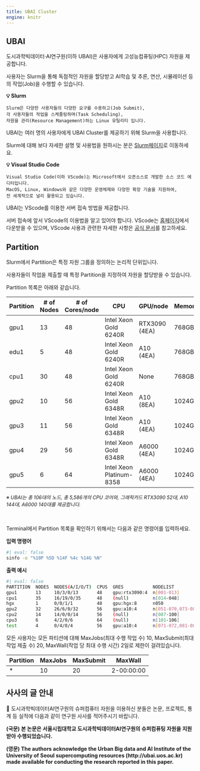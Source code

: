 ```yaml
---
title: UBAI Cluster
engine: knitr
---
```


## UBAI {.unnumbered}

도시과학빅데이터·AI연구원(이하 UBAI)은 사용자에게 고성능컴퓨팅(HPC) 자원을 제공합니다. 

사용자는 Slurm을 통해 독점적인 자원을 할당받고 AI학습 및 추론, 연산, 시뮬레이션 등의 작업(Job)을 수행할 수 있습니다.

**💡 Slurm**

    Slurm은 다양한 사용자들의 다양한 요구를 수용하고(Job Submit), 
    각 사용자들의 작업을 스케줄링하며(Task Scheduling), 
    자원을 관리(Resource Management)하는 Linux 유틸리티 입니다.


UBAI는 여러 명의 사용자에게 UBAI Cluster를 제공하기 위해 Slurm을 사용합니다.

Slurm에 대해 보다 자세한 설명 및 사용법을 원하시는 분은 [Slurm페이지](https://orange-cabbage-c9c.notion.site/UBAI-Slurm-d8fe6f744ff6431abc9dd0af96aca76a)로 이동하세요.

**💡 Visual Studio Code**

    Visual Studio Code(이하 VScode)는 Microsoft에서 오픈소스로 개발한 소스 코드 에디터입니다. 
    MacOS, Linux, Windows와 같은 다양한 운영체제와 다양한 확장 기술을 지원하여, 
    전 세계적으로 널리 활용되고 있습니다.

UBAI는 VScode를 이용한 서버 접속 방법을 제공합니다.

서버 접속에 앞서 VScode의 이용법을 알고 있어야 합니다. VScode는 [홈페이지](https://code.visualstudio.com/download)에서 다운받을 수 있으며, VScode 사용과 관련한 자세한 사항은 [공식 문서](https://code.visualstudio.com/docs)를 참고하세요.

## Partition {.unnumbered}

Slurm에서 Partition은 특정 자원 그룹을 정의하는 논리적 단위입니다. 

사용자들이 작업을 제출할 때 특정 Partition을 지정하여 자원을 할당받을 수 있습니다.

Partition 목록은 아래와 같습니다.

| **Partition** | **# of Nodes** | **# of Cores/node** | **CPU**                  | **GPU/node**   | **Memory/node** | **SSD** | **Note** |
|---------------|----------------|----------------------|--------------------------|----------------|-----------------|---------|----------|
| gpu1          | 13             | 48                   | Intel Xeon Gold 6240R    | RTX3090 (4EA)  | 768GB           | 2TB     | *        |
| edu1          | 5              | 48                   | Intel Xeon Gold 6240R    | A10 (4EA)      | 768GB           | 2TB     | *        |
| cpu1          | 30             | 48                   | Intel Xeon Gold 6240R    | None           | 768GB           | 2TB     | *        |
| gpu2          | 10             | 56                   | Intel Xeon Gold 6348R    | A10 (8EA)      | 1024GB          | 2TB     | *        |
| gpu3          | 11             | 56                   | Intel Xeon Gold 6348R    | A10 (4EA)      | 1024GB          | 2TB     | *        |
| gpu4          | 29             | 56                   | Intel Xeon Gold 6348R    | A6000 (4EA)    | 1024GB          | 2TB     | *        |
| gpu5          | 6              | 64                   | Intel Xeon Platinum-8358 | A6000 (4EA)    | 1024GB          | 2TB     | *        |

<div style="font-size: 13px;">※ *UBAI는 총 106대의 노드, 총 5,586개의 CPU 코어와, 그래픽카드 RTX3090 52대, A10 144대, A6000 140대를 제공합니다.* </div>
<br>

Terminal에서 Partition 목록을 확인하기 위해서는 다음과 같은 명령어를 입력하세요.

**입력 명령어**

```bash
#| eval: false
sinfo -o "%10P %5D %14F %4c %14G %N"
```

**출력 예시**

```bash
#| eval: false
PARTITION  NODES  NODES(A/I/O/T)  CPUS  GRES           NODELIST
gpu1       13     10/3/0/13       48    gpu:rtx3090:4  n[001-013]
cpu1       35     16/19/0/35      48    (null)         n[014-048]
hgx        1      0/0/1/1         48    gpu:hgx:8      n050
gpu2       32     26/6/0/32       56    gpu:a10:4      n[051-070,073-080,083-086]
cpu2       14     14/0/0/14       56    (null)         n[087-100]
cpu3       6      4/2/0/6         64    (null)         n[101-106]
test       4      0/4/0/4         56    gpu:a10:4      n[071-072,081-082]
```


모든 사용자는 모든 파티션에 대해 MaxJobs(최대 수행 작업 수) 10, MaxSubmit(최대 작업 제출 수) 20, MaxWall(작업 당 최대 수행 시간) 2일로 제한이 걸려있습니다.

|**Partition**|**MaxJobs**|**MaxSubmit**|**MaxWall**|
|-------------|-----------|-------------|-----------|
|*            |10         |20           |2-00:00:00 |

## 사사의 글 안내  {.unnumbered}

📌 도시과학빅데이터AI연구원의 슈퍼컴퓨터 자원을 이용하신 분들은 논문, 프로젝트, 통계 등
실적에 다음과 같이 연구원 사사를 적어주시기 바랍니다.


**(국문) 본 논문은 서울시립대학교 도시과학빅데이터AI연구원의 슈퍼컴퓨팅 자원을 지원 받아 수행되었습니다.**

**(영문) The authors acknowledge the Urban Big data and AI Institute of the University of Seoul supercomputing resources (http://ubai.uos.ac.kr) made available for conducting the research reported in this paper.**